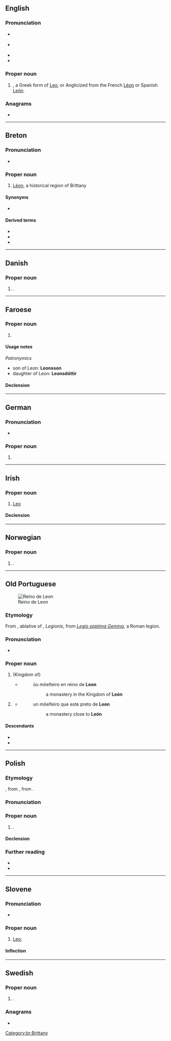 {{also|leon|león|leòn|León|Léon}}
==English==

===Pronunciation===
* {{a|GA}} {{IPA|en|/ˈli.ɑn/}}
* {{a|RP}} {{IPA|en|/ˈliː.ɒn/}}
* {{rhymes|en|iɑn|iːɒn|s=2}}
* {{hyph|en|Le|on}}

===Proper noun===
{{en-proper noun}}

# {{given name|en|male|from=Latin}}, a Greek form of [[Leo]], or Anglicized from the French [[Léon]] or Spanish [[León]].

===Anagrams===
* {{anagrams|en|a=elno|Elon|Leno|NOEL|Noel|Nole|Noël|elon|enol|leno|lone|neol.|noel|nole|noël|one L}}

----

==Breton==
{{wikipedia|Bro-Leon|lang=br}}

===Pronunciation===
* {{IPA|br|/ˈlewn/}}

===Proper noun===
{{head|br|proper noun|g=f}}

# [[Léon]], a historical region of Brittany

====Synonyms====
* {{l|br|Bro-Leon}}

====Derived terms====
* {{l|br|Leonad}}
* {{l|br|leoneg}}
* {{l|br|leonek}}

[[Category:br:Brittany]]

----

==Danish==

===Proper noun===
{{head|da|proper noun}}

# {{given name|da|male|var=Leo}}.

----

==Faroese==

===Proper noun===
{{head|fo|proper noun|g=m}}

# {{given name|fo|male}}

====Usage notes====
''Patronymics''
* son of Leon: '''Leonsson'''
* daughter of Leon: '''Leonsdóttir'''

====Declension====
{{fo-decl-proper-noun-s-indef|Leon|Leon|Leoni|Leons}}

----

==German==

===Pronunciation===
* {{audio|de|De-Leon.ogg|Audio}}

===Proper noun===
{{de-proper noun|m}}

# {{given name|de|male|var=Leo}}

----

==Irish==

===Proper noun===
{{ga-proper noun|m|an [[Leoin]]|head=An [[leon|Leon]]}}

# {{lb|ga|constellation|astrology}} [[Leo]]

====Declension====
{{ga-decl-m1-nopl|L|eon|eoin}}

----

==Norwegian==

===Proper noun===
{{head|no|proper noun}}

# {{given name|no|male|var=Leo}}.

----

==Old Portuguese==
[[File:Kingdom of Leon 1037.svg|thumb|Reino de Leon]]

===Etymology===
From {{der|roa-opt|la|legione|Legione}}, ablative of {{m|la|legio|Legio}}, ''Legionis'', from ''[[w:Legio VII Gemina|Legio septima Gemina]]'', a Roman legion.

===Pronunciation===
* {{IPA|roa-opt|/le.ˈõ/}}

===Proper noun===
{{head|roa-opt|proper noun}}

# (Kingdom of) {{l|en|León}}
#* {{roa-opt-cite-cantigas|E|332|http://www.pbm.com/~lindahl/cantigas/facsimiles/E/590small.gif}}
#*: ũu mõeſteiro en reino de '''Leon'''
#*:: a monastery in the Kingdom of '''León'''
# {{l|en|León}} {{gloss|city}}
#* {{roa-opt-cite-cantigas|E|332|http://www.pbm.com/~lindahl/cantigas/facsimiles/E/591small.gif}}
#*: un mõeſteiro que este preto de '''Leon'''
#*:: a monastery close to '''León'''

====Descendants====
* {{desc|gl|León}}
* {{desc|pt|Leão}}

----

==Polish==
{{wp|lang=pl|Leon (imię)}}

===Etymology===
{{bor+|pl|la|Leō}}, from {{m|la|leō}}, from {{der|pl|grc|λέων}}.

===Pronunciation===
{{pl-p|a=Pl-Leon.ogg}}

===Proper noun===
{{pl-proper noun|m-pr|f=Leonia}}

# {{given name|pl|male|eq=Leo}}.

====Declension====
{{pl-decl-noun-m-pr|nomp=Leonowie|genp=Leonów}}

===Further reading===
* {{R:pl:WSJP}}
* {{R:pl:PWN}}

----

==Slovene==

===Pronunciation===
* {{sl-IPA|Lẹ̑on}}

===Proper noun===
{{sl-proper noun|Lẹ̑on|m-an}}

# [[Leo]]; {{given name|sl|male}}

====Inflection====
{{sl-decl-noun-m|Léon|a=1|n=sg}}

----

==Swedish==

===Proper noun===
{{sv-proper noun|c}}

# {{given name|sv|male|var=Leo}}.

===Anagrams===
* {{anagrams|sv|a=elno|Noel}}